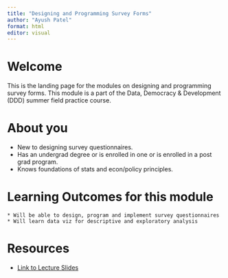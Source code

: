 ```yaml
---
title: "Designing and Programming Survey Forms"
author: "Ayush Patel"
format: html
editor: visual
---
```


# Welcome

This is the landing page for the modules on designing and programming survey forms. This module is a part of the Data, Democracy & Development (DDD) summer field practice course.

# About you

  * New to designing survey questionnaires.
  * Has an undergrad degree or is enrolled in one or is enrolled in a post grad program.
  * Knows foundations of stats and econ/policy principles.
  
# Learning Outcomes for this module

	* Will be able to design, program and implement survey questionnaires
	* Will learn data viz for descriptive and exploratory analysis
	
# Resources

  * [Link to Lecture Slides]()